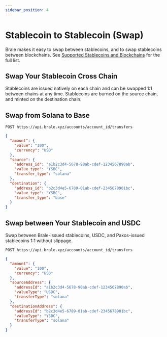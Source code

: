 ```yaml
---
sidebar_position: 4
---
```


# Stablecoin to Stablecoin (Swap)

Brale makes it easy to swap between stablecoins, and to swap stablecoins between blockchains. See [Supported Stablecoins and Blockchains](/docs/coverage/stablecoins-and-blockchains) for the full list.

## Swap Your Stablecoin Cross Chain

Stablecoins are issued natively on each chain and can be swapped 1:1 between chains at any time. Stablecoins are burned on the source chain, and minted on the destination chain.

## Swap from Solana to Base

```shell
POST https://api.brale.xyz/accounts/account_id/transfers
```

```json title="Request" showLineNumbers
{
  "amount": {
    "value": "100",
    "currency": "USD"
  },
  "source": {
    "address_id": "a1b2c3d4-5678-90ab-cdef-1234567890ab",
    "value_type": "YSBC",
    "transfer_type": "solana"
  },
  "destination": {
    "address_id": "b2c3d4e5-6789-01ab-cdef-2345678901bc",
    "value_type": "YSBC",
    "transfer_type": "base"
  }
}
```

## Swap between Your Stablecoin and USDC

Swap between Brale-issued stablecoins, USDC, and Paxos-issued stablecoins 1:1 without slippage.

```shell
POST https://api.brale.xyz/accounts/account_id/transfers
```

```json title="Request" showLineNumbers
{
  "amount": {
    "value": "100",
    "currency": "USD"
  },
  "sourceAddress": {
    "addressId": "a1b2c3d4-5678-90ab-cdef-1234567890ab",
    "valueType": "USDC",
    "transferType": "solana"
  },
  "destinationAddress": {
    "addressId": "b2c3d4e5-6789-01ab-cdef-2345678901bc",
    "valueType": "YSBC",
    "transferType": "solana"
  }
}
```
